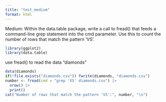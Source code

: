 ```yaml
---
title: "test_medium"
format: html
---
```

Medium: Within the data.table package, write a call to fread() that feeds a command-line grep statement into the cmd parameter. Use this to count the number of rows that match the pattern 'VS'.
```r
library(ggplot2)
library(data.table)
```
use fread() to read the data "diamonds"
```r
data(diamonds) 
if(!file.exists("diamonds.csv")) fwrite(diamonds, "diamonds.csv")
number <- fread(cmd = "grep 'VS' diamonds.csv") |>
  nrow() |>
  print()
cat("Number of rows that match the pattern 'VS':", number, "\n")
```


